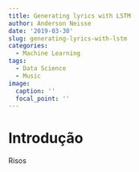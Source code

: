 ```yaml
---
title: Generating lyrics with LSTM
author: Anderson Neisse
date: '2019-03-30'
slug: generating-lyrics-with-lstm
categories:
  - Machine Learning
tags:
  - Data Science
  - Music
image:
  caption: ''
  focal_point: ''
---
```


# Introdução
Risos

